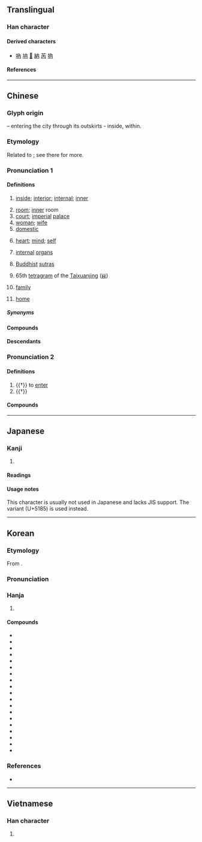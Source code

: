 {{also|内}}
{{character info}}
{{character info|0x2F814}}
==Translingual==
{{stroke order|strokes=4}}

===Han character===
{{Han char|rn=11|rad=入|as=02|sn=4|four=40227|canj=OB|ids=⿻冂入}}

====Derived characters====
* [[吶]] [[㘨]] [[𢗉]] [[納]] [[芮]] [[抐]]

====References====
{{Han ref|kx=0125.350|dj=0267.030|hdz=10097.020|uh=5167}}

----

==Chinese==
{{zh-forms|s=内}}

===Glyph origin===
{{Han etym}}
{{Han compound|冂|入|t1=city outskirts|t2=to enter|ls=ic}} – entering the city through its outskirts - inside, within.

===Etymology===
Related to {{och-l|入|to enter}}; see there for more.

===Pronunciation 1===
{{zh-pron
|m=nèi
|ma=y
|m-s=nui4
|dg=луй3
|c=noi6
|c-t=nui5
|g=lui5
|h=pfs=nui;gd=nui4
|j=nai3
|mb=nō
|md=nô̤i
|mn=xm,zz,tw,sg:lāi/qz:lǎi/lōe
|mn_note=lāi/lǎi - vernacular; lōe - literary
|mn-t=lai6
|w=3ne
|x=lei5/lei4
|x_note=lei5 - vernacular; lei4- literary
|mc=y
|oc=2,y
|cat=n,a
}}

====Definitions====
{{zh-hanzi}}

# [[inside]]; [[interior]]; [[internal]]; [[inner]]
#: {{zh-ant|外}}
#: {{zh-x|內傷|internal injury}}
# [[room]]; [[inner]] room
# [[court]]; [[imperial]] [[palace]]
# [[woman]]; [[wife]]
# [[domestic]]
#: {{zh-x|內戰|civil war}}
# [[heart]]; [[mind]]; [[self]]
# {{lb|zh|TCM}} [[internal]] [[organ]]s
# {{lb|zh|Buddhism}} [[Buddhist]] [[sutra]]s
# 65th [[tetragram]] of the [[Taixuanjing]] ([[𝍆]])
# {{lb|zh|Teochew}} [[family]]
# {{lb|zh|Teochew}} [[home]]
#: {{zh-x|伊 無 在 內。|tr=i1 bho5 do6 '''lai6'''.|He/she is not home.|MN-T}}

=====Synonyms=====
{{zh-dial|裡面}}
{{zh-dial|家}}

====Compounds====
{{zh-der|內腔:[[lumen]]|內務|內孫|內丹|內賊|外弛內張|內美|內臟|內寢|南內|內訓|內帑|內外夾攻|內興安嶺|內幕|內情|內地稅|內荏|內閣總理|內閣|內政部|內丹功|內亂罪|內轉|內艱|內姊|內附|內標|幾內亞灣|內政|內障|內裡|內蒙古|內層|室內設計|內遷|內澇|外寬內深|內官|內侍|內顧|內命|內府|內應|名聞海內|內痔|內變|市內|內資|內功|內姪|內女|內在論|內流河|內面|內舉|內懷|內債|塞內加爾|內眷|反聽內視|好內|內造|局內人|內在美|在內|大內|內景|內犯|內奸|內傅|內臺|以內|內外姻黨|內銷|內海|內服|內間|內囊|內因|心內膜|內爭|內角|內憂|內慧|國內要聞|內嫂|外圓內方|五內|內勤|內斂|內教|內幕消息|內堂屋|內線交易|內兄弟|內港|內錯角|內含|內臣|內人|內參|內史|內胎|內心|內省|內衣褲|內娣|室內|內家拳法|國內|內呼吸|內堂|內線|內婚制|內視鏡|內妹|內河|內戚|內陸國|國內新聞|心內膜炎|內兄|內急|內皮|廣內|內用|內傳|場內|內助|內親|內使|內地|內柔外剛|幾內亞|內八字腳|室內植物|內掌櫃的|年內|充內行|內姓|內集|內詳|內燃機|分內事|內衣|內行星|外剛內柔|內外交迫|內典|內部|內嬖|內行|內分泌|內角球|內難|壽終內寢|內調|內事|內野|內相|內訌|內知|內學|內焰|塞內|內寒|寰內|內備|內聚力|中文內碼|室內樂|內分泌腺|內職|安內攘外|安內|內賓|內治|內疚|內家|委內瑞拉|內道場|內動詞|宇內|圈內|內涵|內寵|內規|內城|內長城|丁內艱|內苑|內斜視|內監|內傷|內顧之憂|內陸湖|內諱|內子|內才|內耳炎|五內如焚|內中|內主|內廷|內戰|外寬內忌|外厲內荏|內鬨|分內|內毒|內膜|內出血|內向|內定|內府本|影子內閣|外柔內剛|內家妝|國內法|境內|內外|其內|內煩|內容|內行人|內宅|內心戲|內虛外實|內陸海|內心深處|內流區|內聖外王|內蘊|內德|內科|內陸|內鬥|功濟宇內|內室|內省不疚|內服藥|內閣制|內逼|內輔|內觀|內製作|內耳|內縴|內視反聽|內碼|內熱|內毒素|內撫|內憂外患|內弟|內庫|內姪女|內外交困|內壼|內地雜居|內力|內亂|內秉堅孤|內朝|內在|內患|服內生子|眉睫之內|林內鄉|海內一統|暴內陵外|懼內|河內|海內|方內|看守內閣|直內方外|界內球|瀨戶內海|眼內無珠|海內無雙|白內障|綠內障|走內線|過渡內閣|衙內|臥內|色厲內荏|責任內閣|顱內壓|黨內初選|黃帝內經|銘感五內|體內美容|體內受精|聯立內閣|賢內助|鋒芒內斂|聯合內閣|關內|雞內金|關內侯|院內感染|返躬內省|賤內|超然內閣|屋內|內核|月內:ge̍h-lāi|內湖|內埔|內門|湖內|攘外安內|內收|內收肌|厝內:chhù-lāi;Min Nan|內亞|內華達|內江|內底|外王內帝|內卷|內捲}}

====Descendants====
{{CJKV||j=内|ない|내|nội}}

===Pronunciation 2===
{{zh-pron
|m=nà
|c=naap6
|dial=n
|oc=1,n
|cat=v
}}

====Definitions====
{{zh-hanzi}}

# {{†}} to [[enter]]
# {{†}} {{zh-original|納|to [[pay]]}}

====Compounds====
{{zh-der|fold=1|周內}}

{{zh-cat|Beginning}}

----

==Japanese==
{{ja-kanji forms|内|內}}

===Kanji===
{{ja-kanji|grade=|rs=入02}}

# {{rfdef|ja|sort=入02}}

====Readings====
{{ja-readings
|goon=ない
|kanon=だい
|kun=うち, いる, いれる
}}

====Usage notes====
This character is usually not used in Japanese and lacks JIS support. The variant {{m|ja|内}} (U+5185) is used instead.

----

==Korean==

===Etymology===
From {{der|ko|ltc|sort=내|-}} {{ltc-l|內}}.
{{hanja-ety
|dk={{okm-l|뇡〮|nwóy}}
|m={{okm-l|ᄂᆡ〯|nǒy}}
|mh={{okm-l|[[않|안〮]]|án}}
|ml=雜語#하34B
}}

===Pronunciation===
{{ko-hanja-pron|내|l=y}}

===Hanja===
{{ko-hanja-search}}
{{ko-hanja|안|내}}

# {{hanja form of|내|[[inside]]}}

====Compounds====
{{der-top3|Compounds}}
* {{ko-l|가내|家內}}
* {{ko-l|국내|國內}}
* {{ko-l|내각|內閣}}
* {{ko-l|내강|內腔}}
* {{ko-l|내과|內科}}
* {{ko-l|내란|內亂}}
* {{ko-l|내륙|內陸}}
* {{ko-l|내부|內部}}
* {{ko-l|내수|內需}}
* {{ko-l|내시경|內視鏡}}
* {{ko-l|내외|內外}}
* {{ko-l|내용|內容}}
* {{ko-l|내장|內臟}}
* {{ko-l|내전|內戰}}
* {{ko-l|내칙|內則}}
* {{ko-l|시내|市內}}
* {{ko-l|실내|室內}}
* {{ko-l|안내|案內}}
* {{ko-l|이내|以內}}
{{der-bottom}}

===References===
* {{R:hanjadoc|652}}

----

==Vietnamese==

===Han character===
{{vi-readings|reading=nội|rs=入02}}

# {{rfdef|vi|sort=入02}}